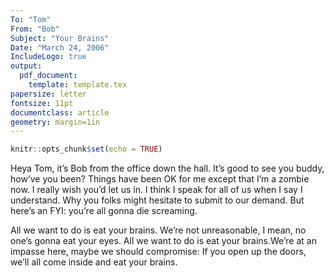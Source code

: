 ```yaml
---
To: "Tom"
From: "Bob"
Subject: "Your Brains"
Date: "March 24, 2006"
IncludeLogo: true 
output:
  pdf_document:
    template: template.tex 
papersize: letter
fontsize: 11pt
documentclass: article
geometry: margin=1in
---
```


```r
knitr::opts_chunk$set(echo = TRUE)
```

Heya Tom, it's Bob from the office down the hall. It's good to see you buddy, how've you been? Things have been OK for me except that I'm a zombie now. I really wish you'd let us in. I think I speak for all of us when I say I understand. Why you folks might hesitate to submit to our demand. But here's an FYI: you're all gonna die screaming.

All we want to do is eat your brains. We're not unreasonable, I mean, no one's gonna eat your eyes. All we want to do is eat your brains.We're at an impasse here, maybe we should compromise: If you open up the doors, we'll all come inside and eat your brains.

